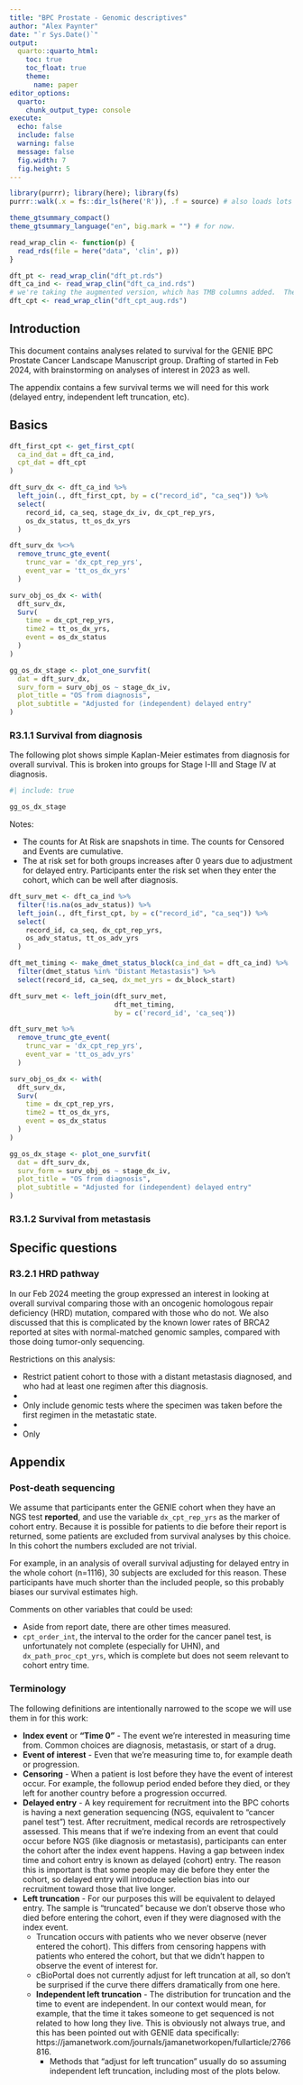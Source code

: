```yaml
---
title: "BPC Prostate - Genomic descriptives"
author: "Alex Paynter"
date: "`r Sys.Date()`"
output:
  quarto::quarto_html:
    toc: true
    toc_float: true
    theme:
      name: paper
editor_options:
  quarto:
    chunk_output_type: console
execute:
  echo: false
  include: false
  warning: false
  message: false
  fig.width: 7
  fig.height: 5
---
```


```r
library(purrr); library(here); library(fs)
purrr::walk(.x = fs::dir_ls(here('R')), .f = source) # also loads lots of packages.
```

```r
theme_gtsummary_compact()
theme_gtsummary_language("en", big.mark = "") # for now.
```

```r
read_wrap_clin <- function(p) {
  read_rds(file = here("data", 'clin', p))
}

dft_pt <- read_wrap_clin("dft_pt.rds")
dft_ca_ind <- read_wrap_clin("dft_ca_ind.rds")
# we're taking the augmented version, which has TMB columns added.  The existing info is the same.
dft_cpt <- read_wrap_clin("dft_cpt_aug.rds")
```


## Introduction

This document contains analyses related to survival for the GENIE BPC Prostate Cancer Landscape Manuscript group.  Drafting of started in Feb 2024, with brainstorming on analyses of interest in 2023 as well.

The appendix contains a few survival terms we will need for this work (delayed entry, independent left truncation, etc).

## Basics

```r

dft_first_cpt <- get_first_cpt(
  ca_ind_dat = dft_ca_ind,
  cpt_dat = dft_cpt
)

dft_surv_dx <- dft_ca_ind %>%
  left_join(., dft_first_cpt, by = c("record_id", "ca_seq")) %>%
  select(
    record_id, ca_seq, stage_dx_iv, dx_cpt_rep_yrs,
    os_dx_status, tt_os_dx_yrs
  ) 

dft_surv_dx %<>% 
  remove_trunc_gte_event(
    trunc_var = 'dx_cpt_rep_yrs',
    event_var = 'tt_os_dx_yrs'
  )

surv_obj_os_dx <- with(
  dft_surv_dx,
  Surv(
    time = dx_cpt_rep_yrs,
    time2 = tt_os_dx_yrs,
    event = os_dx_status
  )
)

gg_os_dx_stage <- plot_one_survfit(
  dat = dft_surv_dx,
  surv_form = surv_obj_os ~ stage_dx_iv,
  plot_title = "OS from diagnosis",
  plot_subtitle = "Adjusted for (independent) delayed entry"
)


```


### R3.1.1 Survival from diagnosis

The following plot shows simple Kaplan-Meier estimates from diagnosis for overall survival.  This is broken into groups for Stage I-III and Stage IV at diagnosis.

```r
#| include: true

gg_os_dx_stage
```

Notes:

- The counts for At Risk are snapshots in time.  The counts for Censored and Events are cumulative.
- The at risk set for both groups increases after 0 years due to adjustment for delayed entry.  Participants enter the risk set when they enter the cohort, which can be well after diagnosis.



```r

dft_surv_met <- dft_ca_ind %>%
  filter(!is.na(os_adv_status)) %>%
  left_join(., dft_first_cpt, by = c("record_id", "ca_seq")) %>%
  select(
    record_id, ca_seq, dx_cpt_rep_yrs,
    os_adv_status, tt_os_adv_yrs
  )

dft_met_timing <- make_dmet_status_block(ca_ind_dat = dft_ca_ind) %>% 
  filter(dmet_status %in% "Distant Metastasis") %>%
  select(record_id, ca_seq, dx_met_yrs = dx_block_start)

dft_surv_met <- left_join(dft_surv_met,
                          dft_met_timing,
                          by = c('record_id', 'ca_seq'))

dft_surv_met %>% 
  remove_trunc_gte_event(
    trunc_var = 'dx_cpt_rep_yrs',
    event_var = 'tt_os_adv_yrs'
  )

surv_obj_os_dx <- with(
  dft_surv_dx,
  Surv(
    time = dx_cpt_rep_yrs,
    time2 = tt_os_dx_yrs,
    event = os_dx_status
  )
)

gg_os_dx_stage <- plot_one_survfit(
  dat = dft_surv_dx,
  surv_form = surv_obj_os ~ stage_dx_iv,
  plot_title = "OS from diagnosis",
  plot_subtitle = "Adjusted for (independent) delayed entry"
)


```


### R3.1.2 Survival from metastasis





## Specific questions

### R3.2.1 HRD pathway

In our Feb 2024 meeting the group expressed an interest in looking at overall survival comparing those with an oncogenic homologous repair deficiency (HRD) mutation, compared with those who do not.  We also discussed that this is complicated by the known lower rates of BRCA2 reported at sites with normal-matched genomic samples, compared with those doing tumor-only sequencing.

Restrictions on this analysis:

- Restrict patient cohort to those with a distant metastasis diagnosed, and who had at least one regimen after this diagnosis.
- 


- Only include genomic tests where the specimen was taken before the first regimen in the metastatic state.
- 
- Only








## Appendix

### Post-death sequencing

We assume that participants enter the GENIE cohort when they have an NGS test **reported**, and use the variable `dx_cpt_rep_yrs` as the marker of cohort entry.  Because it is possible for patients to die before their report is returned, some patients are excluded from survival analyses by this choice.  In this cohort the numbers excluded are not trivial.  

For example, in an analysis of overall survival adjusting for delayed entry in the whole cohort (n=1116), 30 subjects are excluded for this reason.  These participants have much shorter than the included people, so this probably biases our survival estimates high.

Comments on other variables that could be used:

- Aside from report date, there are other times measured.  
- `cpt_order_int`, the interval to the order for the cancer panel test, is unfortunately not complete (especially for UHN), and `dx_path_proc_cpt_yrs`, which is complete but does not seem relevant to cohort entry time.


### Terminology

The following definitions are intentionally narrowed to the scope we will use them in for this work:

- **Index event** or **"Time 0"** - The event we're interested in measuring time from.  Common choices are diagnosis, metastasis, or start of a drug.
- **Event of interest** - Even that we're measuring time to, for example death or progression.
- **Censoring** - When a patient is lost before they have the event of interest occur.  For example, the followup period ended before they died, or they left for another country before a progression occurred.
- **Delayed entry** - A key requirement for recruitment into the BPC cohorts is having a next generation sequencing (NGS, equivalent to "cancer panel test") test.  After recruitment, medical records are retrospectively assessed.  This means that if we're indexing from an event that could occur before NGS (like diagnosis or metastasis), participants can enter the cohort after the index event happens.  Having a gap between index time and cohort entry is known as delayed (cohort) entry.  The reason this is important is that some people may die before they enter the cohort, so delayed entry will introduce selection bias into our recruitment toward those that live longer.
- **Left truncation** - For our purposes this will be equivalent to delayed entry.  The sample is "truncated" because we don't observe those who died before entering the cohort, even if they were diagnosed with the index event.
  - Truncation occurs with patients who we never observe (never entered the cohort).  This differs from censoring happens with patients who entered the cohort, but that we didn't happen to observe the event of interest for.
  - cBioPortal does not currently adjust for left truncation at all, so don't be surprised if the curve there differs dramatically from one here.
  - **Independent left truncation** - The distribution for truncation and the time to event are independent.  In our context would mean, for example, that the time it takes someone to get sequenced is not related to how long they live.  This is obviously not always true, and this has been pointed out with GENIE data specifically: https://jamanetwork.com/journals/jamanetworkopen/fullarticle/2766816.
    - Methods that "adjust for left truncation" usually do so assuming independent left truncation, including most of the plots below.


